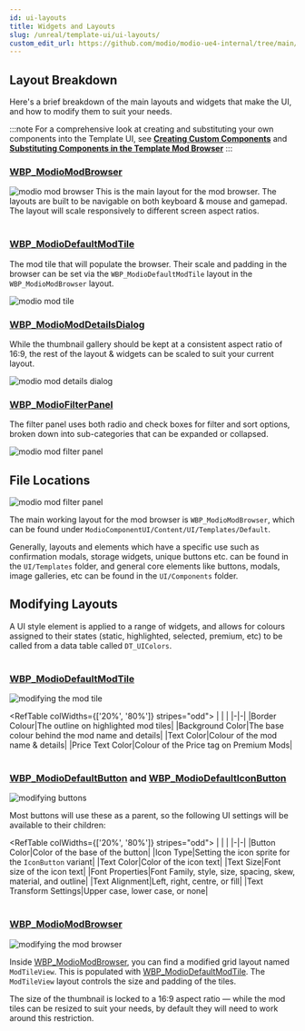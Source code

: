 ```yaml
---
id: ui-layouts
title: Widgets and Layouts
slug: /unreal/template-ui/ui-layouts/
custom_edit_url: https://github.com/modio/modio-ue4-internal/tree/main/Plugins/ModioComponentUI/Doc/template-ui/ui_layouts.mdx
---
```



## Layout Breakdown
Here's a brief breakdown of the main layouts and widgets that make the UI, and how to modify them to suit your needs.

:::note
For a comprehensive look at creating and substituting your own components into the Template UI, see [**Creating Custom Components**](/unreal/component-ui/custom-components/) and [**Substituting Components in the Template Mod Browser**](/unreal/component-ui/substitute-components/)
:::

### [WBP_ModioModBrowser](/unreal/ui-refdocs/#wbp_modiomodbrowser)
![modio mod browser](img/modiomodbrowser.png)
This is the main layout for the mod browser.
The layouts are built to be navigable on both keyboard & mouse and gamepad.  The layout will scale responsively to different screen aspect ratios.
 \
&nbsp;

### [WBP_ModioDefaultModTile](/unreal/ui-refdocs/#wbp_modiodefaultmodtile)
The mod tile that will populate the browser. Their scale and padding in the browser can be set via the `WBP_ModioDefaultModTile` layout in the `WBP_ModioModBrowser` layout.

![modio mod tile](img/modtileview.png)

### [WBP_ModioModDetailsDialog](/unreal/ui-refdocs/#wbp_modiomoddetailsdialog)

While the thumbnail gallery should be kept at a consistent aspect ratio of 16:9, the rest of the layout & widgets can be scaled to suit your current layout.

![modio mod details dialog](img/modiomoddetailsdialog.png)

### [WBP_ModioFilterPanel](/unreal/ui-refdocs/#wbp_modiofilterpanel)

The filter panel uses both radio and check boxes for filter and sort options, broken down into sub-categories that can be expanded or collapsed.

![modio mod filter panel](img/modiofilterpanel.png)

## File Locations

![modio mod filter panel](img/file_locations.png)

The main working layout for the mod browser is `WBP_ModioModBrowser`, which can be found under 
`ModioComponentUI/Content/UI/Templates/Default`.

Generally, layouts and elements which have a specific use such as confirmation modals, storage widgets, unique buttons etc. can be found in the `UI/Templates` folder, and general core elements like buttons, modals, image galleries, etc can be found in the `UI/Components` folder.

## Modifying Layouts
A UI style element is applied to a range of widgets, and allows for colours assigned to their states (static, highlighted, selected, premium, etc) to be called from a data table called `DT_UIColors`.
\
&nbsp;

### [WBP_ModioDefaultModTile](/unreal/ui-refdocs/#wbp_modiodefaultmodtile)

![modifying the mod tile](img/modiodefaultmodtile_edit.png)


<RefTable colWidths={['20%', '80%']} stripes="odd">
| | |
|-|-|
|Border Colour|The outline on highlighted mod tiles|
|Background Color|The base colour behind the mod name and details|
|Text Color|Colour of the  mod name & details|
|Price Text Color|Colour of the Price tag on Premium Mods|
</RefTable>
\
&nbsp;

### [WBP_ModioDefaultButton](/unreal/ui-refdocs/#wbp_modiodefaultbutton) and [WBP_ModioDefaultIconButton](/unreal/ui-refdocs/#wbp_modiodefaulticonbutton)

![modifying buttons](img/modiodefaultbutton_edit.png)


Most buttons will use these as a parent, so the following UI settings will be available to their children:

<RefTable colWidths={['20%', '80%']} stripes="odd">
| | |
|-|-|
|Button Color|Color of the base of the button|
|Icon Type|Setting the icon sprite for the `IconButton` variant|
|Text Color|Color of the icon text|
|Text Size|Font size of the icon text|
|Font Properties|Font Family, style, size, spacing, skew, material, and outline|
|Text Alignment|Left, right, centre, or fill|
|Text Transform Settings|Upper case, lower case, or none|
</RefTable>
\
&nbsp;

### [WBP_ModioModBrowser](/unreal/ui-refdocs/#wbp_modiomodbrowser)

![modifying the mod browser](img/modiomodbrowser_edit.png)

Inside [WBP_ModioModBrowser](/unreal/ui-refdocs/#wbp_modiomodbrowser), you can find a modified grid layout named `ModTileView`. This is populated with [WBP_ModioDefaultModTile](/unreal/ui-refdocs/#wbp_modiodefaultmodtile). The `ModTileView` layout controls the size and padding of the tiles.

The size of the thumbnail is locked to a 16:9 aspect ratio — while the mod tiles can be resized to suit your needs, by default they will need to work around this restriction.
